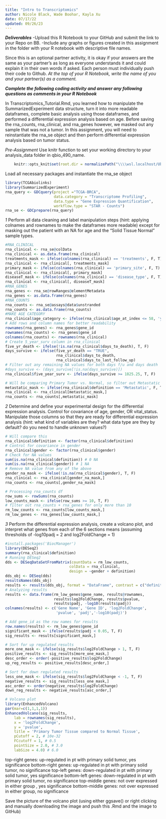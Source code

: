 ```yaml
---
title: "Intro to Transcriptomics"
author: Nicole Black, Wade Boohar, Kayla Xu
date: 07/17/22
updated: 09/26/23
---
```


***Deliverables***
-Upload this R Notebook to your GitHub and submit the link to your Repo on BB.
-Include any graphs or figures created in this assignment in the folder with your R notebook with descriptive file names.

Since this is an optional partner activity, it is okay if your answers are the same as your partner’s as long as everyone understands it and could explain it in their own words if asked. Each person must individually push their code to Github. *At the top of your R Notebook, write the name of you and your partner(s) as a comment.*

***Complete the following coding activity and answer any following questions as comments in your R Notebook***

In Transcriptomics_Tutorial.Rmd, you learned how to manipulate the SummarizedExperiment data structure, turn it into more readable dataframes, complete basic analysis using those dataframes, and performed a differential expression analysis based on age. Before saving the rna_counts, rna_clinical, and rna_genes however, we masked out any sample that was not a tumor. In this assignment, you will need to reinstantiate the rna_se object and then perform differential expression analysis based on tumor status.

*Pre-Assignment*
Use knitr function to set your working directory to your analysis_data folder in qbio_490_name.
```r
    knitr::opts_knit$set(root.dir = normalizePath("\\\\wsl.localhost/Ubuntu/home/tri/qbio_490_tritong/analysis_data")) 
```

Load all necessary packages and instantiate the rna_se object
```r
library(TCGAbiolinks)
library(SummarizedExperiment)
rna_query <- GDCquery(project ="TCGA-BRCA",
                      data.category = "Transcriptome Profiling",
                      data.type = "Gene Expression Quantification",
                      workflow.type = "STAR - Counts")
rna_se <- GDCprepare(rna_query)
```


*1*
Perform all data cleaning and label manipulation steps (hint: applying colnames and rownames to make the dataframes more readable) except for masking out the patient with an NA for age and the "Solid Tissue Normal" sample types.
```r
#RNA_CLINICAL
rna_clinical <- rna_se@colData
rna_clinical <- as.data.frame(rna_clinical)
treatments_mask <- ifelse(colnames(rna_clinical) == 'treatments', F, T)
rna_clinical <- rna_clinical[, treatments_mask]
primary_mask <- ifelse(colnames(rna_clinical) == 'primary_site', F, T)
rna_clinical <- rna_clinical[, primary_mask]
diseaseT_mask <- ifelse(colnames(rna_clinical) == 'disease_type', F, T)
rna_clinical <- rna_clinical[, diseaseT_mask]
#RNA_GENES
rna_genes <- rna_se@rowRanges@elementMetadata
rna_genes <- as.data.frame(rna_genes)
#RNA_COUNTS
rna_counts <- rna_se@assays@data$unstranded
rna_counts <- as.data.frame(rna_counts)
#MAKE AGE CATEGORY
rna_clinical$age_category <- ifelse(rna_clinical$age_at_index <= 58, 'young', 'old')
# Add rows and column names for better readability
rownames(rna_genes) <- rna_genes$gene_id
rownames(rna_counts) <- rna_genes$gene_id
colnames(rna_counts) <- rownames(rna_clinical)
# Create 5_year_surv column in rna_clinical
five_yr_death <- ifelse(!is.na(rna_clinical$days_to_death), T, F)
days_survive <- ifelse(five_yr_death == "TRUE", 
                       rna_clinical$days_to_death,
                       rna_clinical$days_to_last_follow_up)
# Filter out any remaining NA values for both days f/u and days death
#days_survive <- (days_survive[!is.na(days_survive)])
rna_clinical$five_year_surv <- ifelse(days_survive >= 1825.25, T, F)

# Will be comparing Primary Tumor vs. Normal, so filter out Metastatic Tumor
metastatic_mask <- ifelse(rna_clinical$definition == 'Metastatic', F, T)
rna_clinical <- rna_clinical[metastatic_mask,]
rna_counts <- rna_counts[,metastatic_mask]


```


*2*
Determine and define your experimental design for the differential expression analysis. Control for covariance of age, gender, OR vital_status. Manipulate those columns so that they are ready for differential expression analysis (hint: what kind of variables are they? what data type are they by default? do you need to handle unknown values?)
```r
# Will compare this
rna_clinical$definition <- factor(rna_clinical$definition)
# Control for covariance in gender
rna_clinical$gender <- factor(rna_clinical$gender)
# Check for NA values
sum(is.na(rna_clinical$definition)) # 0 NA
sum(is.na(rna_clinical$gender)) # 1 NA
# Remove NA value from any of the above
gender_na_mask <- ifelse(!is.na(rna_clinical$gender), T, F)
rna_clinical <- rna_clinical[gender_na_mask,]
rna_counts <- rna_counts[,gender_na_mask]

# Processing rna_counts df
row_sums <- rowSums(rna_counts)
low_counts_mask <- ifelse(row_sums >= 10, T, F)
# filter out rna_counts + rna_genes for only more than 10
rm_low_counts <- rna_counts[low_counts_mask,]
rm_low_genes <- rna_genes[low_counts_mask,]


```


*3*
Perform the differential expression analysis, create a volcano plot, and interpret what genes from each of the 6 sections means (assuming thresholds of -log10padj = 2 and log2FoldChange = 1)
```r
#install.packages('BiocManager')
library(DESeq2)
summary(rna_clinical$definition)
# Running DESeq2
dds <- DESeqDataSetFromMatrix(countData = rm_low_counts,
                             colData = rna_clinical,
                             design = ~gender + definition)
dds_obj <- DESeq(dds)
resultsNames(dds_obj)
results <- results(dds_obj, format = "DataFrame", contrast = c("definition",'Primary solid Tumor', 'Solid Tissue Normal'))
# Analyzing results
results <- data.frame(rm_low_genes$gene_name, results@rownames,
                      results$log2FoldChange, results$pvalue, 
                      results$padj, -log10(results$padj))
colnames(results) <- c('Gene Name', 'Gene ID', 'log2FoldChange',
                       'pvalue', 'padj','-log10(padj)')

# Add gene_id as the row names for results
row.names(results) <- rm_low_genes$gene_id
significant_mask <- ifelse(results$padj < 0.05, T, F)
sig_results <- results[significant_mask,]

# Sort for up regulated results
more_one_mask <- ifelse(sig_results$log2FoldChange > 1, T, F)
positive_results <- sig_results[more_one_mask,]
desc_order <- order(-positive_results$log2FoldChange)
up_reg_results <- positive_results[desc_order,]

# Sort for down regulated results
less_one_mask <- ifelse(sig_results$log2FoldChange < -1, T, F)
negative_results <- sig_results[less_one_mask,]
asc_order <- order(negative_results$log2FoldChange)
down_reg_results <- negative_results[asc_order,]

# Volcano plot
library(EnhancedVolcano)
par(mar=c(1,1,1,1))
EnhancedVolcano(sig_results,
    lab = rownames(sig_results),
    x = 'log2FoldChange',
    y = 'pvalue',
    title = 'Primary Tumor Tissue compared to Normal Tissue',
    pCutoff = 2, # 10e-32
    FCcutoff = 1, # 0.5
    pointSize = 2.0, # 3.0
    labSize = 4.0) # 6.0

```

top-right genes: up-regulated in pt with primary solid tumor, yes significance
bottom-right genes: up-regulated in pt with primary solid tumor, no significance
top-left genes: down-regulated in pt with primary solid tumor, yes significance
bottom-left genes: down-regulated in pt with primary solid tumor, no significance
top-middle genes: not over expressed in either group , yes significance
bottom-middle genes: not over expressed in either group, no significance

Save the picture of the volcano plot (using either ggsave() or right clicking and manually downloading the image and push this .Rmd and the image to GitHub)
